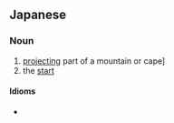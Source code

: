 ==Japanese==
{{ja-kanjitab|で|はな|k2=ばな|yomi=kun}}

===Noun===
{{ja-noun|でばな}}

# [[project]]ing part of a mountain or cape]
# the [[start]]

====Idioms====
* {{l/ja|出鼻をくじく}}
